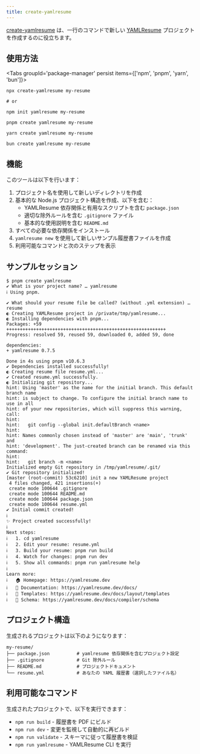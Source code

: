 ```yaml
---
title: create-yamlresume
---
```



[create-yamlresume](https://yamlresume.dev/docs/ecosystem/create-yamlresume) は、一行のコマンドで新しい [YAMLResume](https://yamlresume.dev) プロジェクトを作成するのに役立ちます。

## 使用方法

<Tabs groupId='package-manager' persist items={['npm', 'pnpm', 'yarn', 'bun']}>
```console tab="npm"
npx create-yamlresume my-resume

# or

npm init yamlresume my-resume

````

```console tab="pnpm"
pnpm create yamlresume my-resume
````

```console tab="yarn"
yarn create yamlresume my-resume
```

```console tab="bun"
bun create yamlresume my-resume
```

</Tabs>

## 機能

このツールは以下を行います：

1. プロジェクト名を使用して新しいディレクトリを作成
2. 基本的な Node.js プロジェクト構造を作成、以下を含む：
   - YAMLResume 依存関係と有用なスクリプトを含む `package.json`
   - 適切な除外ルールを含む `.gitignore` ファイル
   - 基本的な使用説明を含む `README.md`
3. すべての必要な依存関係をインストール
4. `yamlresume new` を使用して新しいサンプル履歴書ファイルを作成
5. 利用可能なコマンドと次のステップを表示

## サンプルセッション

```
$ pnpm create yamlresume
✔ What is your project name? … yamlresume
ℹ Using pnpm.

✔ What should your resume file be called? (without .yml extension) … resume
◐ Creating YAMLResume project in /private/tmp/yamlresume...
◐ Installing dependencies with pnpm...
Packages: +59
+++++++++++++++++++++++++++++++++++++++++++++++++++++++++++
Progress: resolved 59, reused 59, downloaded 0, added 59, done

dependencies:
+ yamlresume 0.7.5

Done in 4s using pnpm v10.6.3
✔ Dependencies installed successfully!
◐ Creating resume file resume.yml...
✔ Created resume.yml successfully.
◐ Initializing git repository...
hint: Using 'master' as the name for the initial branch. This default branch name
hint: is subject to change. To configure the initial branch name to use in all
hint: of your new repositories, which will suppress this warning, call:
hint:
hint:   git config --global init.defaultBranch <name>
hint:
hint: Names commonly chosen instead of 'master' are 'main', 'trunk' and
hint: 'development'. The just-created branch can be renamed via this command:
hint:
hint:   git branch -m <name>
Initialized empty Git repository in /tmp/yamlresume/.git/
✔ Git repository initialized!
[master (root-commit) 53c6210] init a new YAMLResume project
 4 files changed, 421 insertions(+)
 create mode 100644 .gitignore
 create mode 100644 README.md
 create mode 100644 package.json
 create mode 100644 resume.yml
✔ Initial commit created!
ℹ
✨ Project created successfully!
ℹ
Next steps:
ℹ   1. cd yamlresume
ℹ   2. Edit your resume: resume.yml
ℹ   3. Build your resume: pnpm run build
ℹ   4. Watch for changes: pnpm run dev
ℹ   5. Show all commands: pnpm run yamlresume help
ℹ
Learn more:
ℹ   🏠 Homepage: https://yamlresume.dev
ℹ   📖 Documentation: https://yamlresume.dev/docs/
ℹ   🎨 Templates: https://yamlresume.dev/docs/layout/templates
ℹ   📝 Schema: https://yamlresume.dev/docs/compiler/schema
```

## プロジェクト構造

生成されるプロジェクトは以下のようになります：

```
my-resume/
├── package.json          # yamlresume 依存関係を含むプロジェクト設定
├── .gitignore            # Git 除外ルール
├── README.md             # プロジェクトドキュメント
└── resume.yml            # あなたの YAML 履歴書（選択したファイル名）
```

## 利用可能なコマンド

生成されたプロジェクトで、以下を実行できます：

- `npm run build` - 履歴書を PDF にビルド
- `npm run dev` - 変更を監視して自動的に再ビルド
- `npm run validate` - スキーマに従って履歴書を検証
- `npm run yamlresume` - YAMLResume CLI を実行
